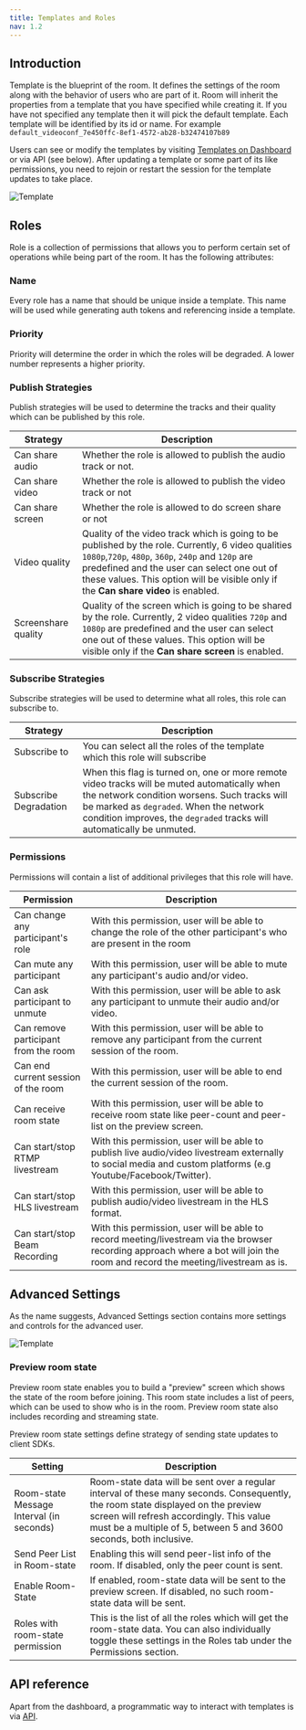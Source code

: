 ```yaml
---
title: Templates and Roles
nav: 1.2
---
```


## Introduction

Template is the blueprint of the room. It defines the settings of the room along with the behavior of users who are part of it.
Room will inherit the properties from a template that you have specified while creating it. If you have not specified any template then it will pick the default template.
Each template will be identified by its id or name. For example `default_videoconf_7e450ffc-8ef1-4572-ab28-b32474107b89`

Users can see or modify the templates by visiting [Templates on Dashboard](https://dashboard.100ms.live/templates) or via API (see below). After updating a template or some part of its like permissions, you need to rejoin or restart the session for the template updates to take place.

![Template](/docs/v2/template.png)

## Roles

Role is a collection of permissions that allows you to perform certain set of operations while being part of the room. It has the following attributes:

### Name

Every role has a name that should be unique inside a template. This name will be used while generating auth tokens and referencing inside a template.

### Priority

Priority will determine the order in which the roles will be degraded. A lower number represents a higher priority.

### Publish Strategies

Publish strategies will be used to determine the tracks and their quality which can be published by this role.

| Strategy            | Description                                                                                                                                                                                                                                                                                   |
|---------------------|-----------------------------------------------------------------------------------------------------------------------------------------------------------------------------------------------------------------------------------------------------------------------------------------------|
| Can share audio     | Whether the role is allowed to publish the audio track or not.                                                                                                                                                                                                                                |
| Can share video     | Whether the role is allowed to publish the video track or not                                                                                                                                                                                                                                 |
| Can share screen    | Whether the role is allowed to do screen share or not                                                                                                                                                                                                                                         |
| Video quality       | Quality of the video track which is going to be published by the role. Currently, 6 video qualities `1080p`,`720p`, `480p`, `360p`, `240p` and `120p` are predefined and the user can select one out of these values. This option will be visible only if the **Can share video** is enabled. |
| Screenshare quality | Quality of the screen which is going to be shared by the role. Currently, 2 video qualities `720p` and `1080p` are predefined and the user can select one out of these values. This option will be visible only if the **Can share screen** is enabled.                                       |

### Subscribe Strategies

Subscribe strategies will be used to determine what all roles, this role can subscribe to.

| Strategy              | Description                                                                                                                                                                                                                                                      |
|-----------------------|------------------------------------------------------------------------------------------------------------------------------------------------------------------------------------------------------------------------------------------------------------------|
| Subscribe to          | You can select all the roles of the template which this role will subscribe                                                                                                                                                                                      |
| Subscribe Degradation | When this flag is turned on, one or more remote video tracks will be muted automatically when the network condition worsens. Such tracks will be marked as `degraded`. When the network condition improves, the `degraded` tracks will automatically be unmuted. |

### Permissions

Permissions will contain a list of additional privileges that this role will have.

| Permission                           | Description                                                                                                                                                                     |
|--------------------------------------|---------------------------------------------------------------------------------------------------------------------------------------------------------------------------------|
| Can change any participant's role    | With this permission, user will be able to change the role of the other participant's who are present in the room                                                               |
| Can mute any participant             | With this permission, user will be able to mute any participant's audio and/or video.                                                                                           |
| Can ask participant to unmute        | With this permission, user will be able to ask any participant to unmute their audio and/or video.                                                                              |
| Can remove participant from the room | With this permission, user will be able to remove any participant from the current session of the room.                                                                         |
| Can end current session of the room  | With this permission, user will be able to end the current session of the room.                                                                                                 |
| Can receive room state               | With this permission, user will be able to receive room state like peer-count and peer-list on the preview screen.                                                              |
| Can start/stop RTMP livestream       | With this permission, user will be able to publish live audio/video livestream externally to social media and custom platforms (e.g Youtube/Facebook/Twitter).                  |
| Can start/stop HLS livestream        | With this permission, user will be able to publish audio/video livestream in the HLS format.                                                                                    |
| Can start/stop Beam Recording        | With this permission, user will be able to record meeting/livestream via the browser recording approach where a bot will join the room and record the meeting/livestream as is. |

## Advanced Settings

As the name suggests, Advanced Settings section contains more settings and controls for the advanced user.

![Template](/docs/v2/advanced-settings.png)

### Preview room state

Preview room state enables you to build a "preview" screen which shows the state of the room before joining. This room state includes a list of peers, which can be used to show who is in the room. Preview room state also includes recording and streaming state.

Preview room state settings define strategy of sending state updates to client SDKs.

| Setting                                  | Description                                                                                                                                                                                                                                        |
|------------------------------------------|----------------------------------------------------------------------------------------------------------------------------------------------------------------------------------------------------------------------------------------------------|
| Room-state Message Interval (in seconds) | Room-state data will be sent over a regular interval of these many seconds. Consequently, the room state displayed on the preview screen will refresh accordingly. This value must be a multiple of 5, between 5 and 3600 seconds, both inclusive. |
| Send Peer List in Room-state             | Enabling this will send peer-list info of the room. If disabled, only the peer count is sent.                                                                                                                                                      |
| Enable Room-State                        | If enabled, room-state data will be sent to the preview screen. If disabled, no such room-state data will be sent.                                                                                                                                 |
| Roles with room-state permission         | This is the list of all the roles which will get the room-state data. You can also individually toggle these settings in the Roles tab under the Permissions section.                                                                              |


## API reference

Apart from the dashboard, a programmatic way to interact with templates is via [API](/server-side/v2/policy/template-object).
